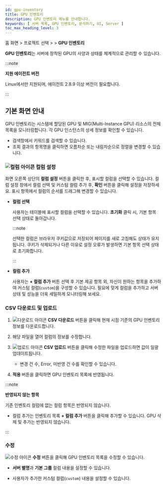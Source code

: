 ```yaml
---
id: gpu-inventory
title: GPU 인벤토리
description: GPU 인벤토리 메뉴를 안내합니다. 
keywords: [ 서버 목록, GPU 인벤토리, 분석하기, UI, Server ]
toc_max_heading_level: 3
---
```


홈 화면 &gt; 프로젝트 선택 &gt; <Cmdname sid="side_serverList" className="uitext" /> &gt; **GPU 인벤토리**

**GPU 인벤토리**는 서버에 장착된 GPU의 사양과 상태를 체계적으로 관리할 수 있습니다.

:::note

**지원 에이전트 버전**

Linux에서만 지원되며, 에이전트 2.8.9 이상 버전이 필요합니다.

:::

## 기본 화면 안내

GPU 인벤토리는 시스템에 할당된 GPU 및 MIG(Multi-Instance GPU) 리소스의 전체 목록을 모니터링합니다. 각 GPU 인스턴스의 상세 정보를 확인할 수 있습니다. 

* 검색창에서 키워드를 검색할 수 있습니다.
* 조회 결과의 항목명을 클릭하면 오름차순 또는 내림차순으로 정렬을 변경할 수 있습니다.

### ![컬럼 아이콘](/img/ico-column.svg) 컬럼 설정

화면 오른쪽 상단의 **컬럼 설정** 버튼을 클릭한 후, 표시할 컬럼을 선택할 수 있습니다. 컬럼 설정 창에서 컬럼 선택 및 커스텀 컬럼 추가 후, **확인** 버튼을 클릭해 설정을 저장하세요. 표시 항목에서 컬럼의 순서를 드래그해 변경할 수 있습니다. 

- **컬럼 선택**

    사용자는 테이블에 표시할 컬럼을 선택할 수 있습니다. **초기화** 클릭 시, 기본 항목 선택 상태로 돌아갑니다.

    :::note

    선택한 컬럼은 브라우저 쿠키값으로 저장되어 페이지를 새로 고침해도 상태가 유지됩니다. 쿠키가 삭제되거나 다른 이유로 설정 오류가 발생하면 기본 항목 선택 상태로 초기화합니다.

    :::

- **컬럼 추가**

    사용자는 **+ 컬럼 추가** 버튼 선택 후 기본 제공 항목 외, 자신이 원하는 항목을 추가하여 커스텀 컬럼(`custom`)을 구성할 수 있습니다. 필요에 맞게 컬럼을 추가하고 서버 상태 및 성능을 더욱 세밀하게 모니터링해 보세요.

### CSV 다운로드 및 업로드

1. ![다운로드 아이콘](/img/ico-download.svg) **CSV 다운로드** 버튼을 클릭해 현재 시점 기준의 GPU 인벤토리 정보를 다운로드합니다. 

1. 해당 파일을 열어 컬럼의 정보를 수정합니다.

1. ![업로드 아이콘](/img/ico-upload.svg) **CSV 업로드** 버튼을 클릭해 수정한 파일을 업로드하면 값이 일괄 업데이트됩니다. 

    * 변경 건 수, Error, 미반영 건 수를 확인할 수 있습니다. 

1. **적용** 버튼을 클릭하면 GPU 인벤토리 목록에 반영됩니다. 

:::note

**반영되지 않는 항목**

기존 인벤토리 컬럼에 없는 컬럼 항목은 반영되지 않습니다. 
* 컬럼 추가는 인벤토리 목록 **+ 컬럼 추가** 버튼을 클릭해 추가할 수 있습니다. GPU 삭제 및 추가는 반영되지 않습니다. 

:::

### 수정

![수정 아이콘](/img/ic-edit.svg) **수정** 버튼을 클릭해 GPU 인벤토리 목록을 수정할 수 있습니다.

- **서버 별명**과 **기본 그룹** 컬럼 내용을 설정할 수 있습니다.

- 사용자가 추가한 커스텀 컬럼(`custom`) 내용을 설정할 수 있습니다.